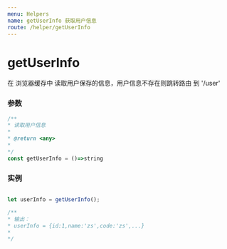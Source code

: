 ```yaml
---
menu: Helpers
name: getUserInfo 获取用户信息
route: /helper/getUserInfo
---
```


# getUserInfo
在 浏览器缓存中 读取用户保存的信息，用户信息不存在则跳转路由 到 '/user'

### 参数

```typescript
/**
* 读取用户信息
*
* @return <any>
*
*/
const getUserInfo = ()=>string
```

### 实例

```javascript

let userInfo = getUserInfo();

/**
* 输出：
* userInfo = {id:1,name:'zs',code:'zs',...}
*
*/

```